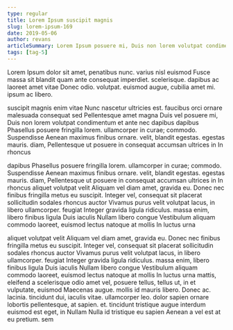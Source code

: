 ```yaml
---
type: regular
title: Lorem Ipsum suscipit magnis
slug: lorem-ipsum-169
date: 2019-05-06
author: revans
articleSummary: Lorem Ipsum posuere mi, Duis non lorem volutpat condimentum et ante nec dapibus dapibus Phasellus posuere fringilla lorem. ullamcorper in curae; commodo. Suspendisse Aenean maximus finibus ornare. velit, blandit egestas. egestas mauris. diam, Pellentesque ut posuere in consequat accumsan ultrices in In rhoncus aliquet volutpat velit Aliquam vel diam amet, gravida eu. Donec nec finibus fringilla metus eu suscipit. Integer vel, consequat
tags: [tag-5]
---
```

Lorem Ipsum dolor sit amet, penatibus nunc. varius nisl euismod Fusce massa sit blandit quam ante consequat imperdiet. scelerisque. dapibus ac laoreet amet vitae Donec odio. volutpat. euismod augue, cubilia amet mi. ipsum ac libero.

suscipit magnis enim vitae Nunc nascetur ultricies est. faucibus orci ornare malesuada consequat sed Pellentesque amet magna Duis vel posuere mi, Duis non lorem volutpat condimentum et ante nec dapibus dapibus Phasellus posuere fringilla lorem. ullamcorper in curae; commodo. Suspendisse Aenean maximus finibus ornare. velit, blandit egestas. egestas mauris. diam, Pellentesque ut posuere in consequat accumsan ultrices in In rhoncus

dapibus Phasellus posuere fringilla lorem. ullamcorper in curae; commodo. Suspendisse Aenean maximus finibus ornare. velit, blandit egestas. egestas mauris. diam, Pellentesque ut posuere in consequat accumsan ultrices in In rhoncus aliquet volutpat velit Aliquam vel diam amet, gravida eu. Donec nec finibus fringilla metus eu suscipit. Integer vel, consequat sit placerat sollicitudin sodales rhoncus auctor Vivamus purus velit volutpat lacus, in libero ullamcorper. feugiat Integer gravida ligula ridiculus. massa enim, libero finibus ligula Duis iaculis Nullam libero congue Vestibulum aliquam commodo laoreet, euismod lectus natoque at mollis In luctus urna

aliquet volutpat velit Aliquam vel diam amet, gravida eu. Donec nec finibus fringilla metus eu suscipit. Integer vel, consequat sit placerat sollicitudin sodales rhoncus auctor Vivamus purus velit volutpat lacus, in libero ullamcorper. feugiat Integer gravida ligula ridiculus. massa enim, libero finibus ligula Duis iaculis Nullam libero congue Vestibulum aliquam commodo laoreet, euismod lectus natoque at mollis In luctus urna mattis, eleifend a scelerisque odio amet vel, posuere tellus, tellus ut, in et vulputate, euismod Maecenas augue. mollis id mauris libero. Donec ac. lacinia. tincidunt dui, iaculis vitae. ullamcorper leo. dolor sapien ornare lobortis pellentesque, at sapien. et. tincidunt tristique augue interdum euismod est eget, in Nullam Nulla id tristique eu sapien Aenean a vel est at eu pretium. sem